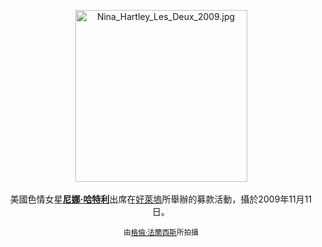 <center>
[[File:Nina_Hartley_Les_Deux_2009.jpg|275px]]
<br><br>
美國色情女星'''[[尼娜·哈特利|尼娜·哈特利]]'''出席在[[好萊塢|好萊塢]]所舉辦的募款活動，攝於2009年11月11日。
<p>
<small>由[[:en:User:Toglenn|格倫·法蘭西斯]]所拍攝</small>
</center>
